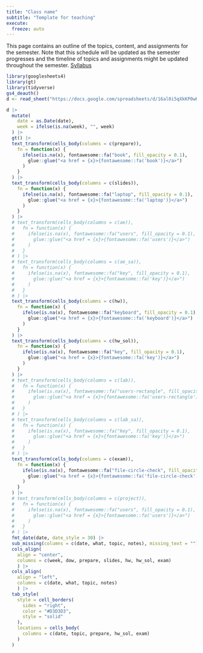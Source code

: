 ```yaml
---
title: "Class name"
subtitle: "Template for teaching"
execute:
  freeze: auto
---
```


This page contains an outline of the topics, content, and assignments for the semester. Note that this schedule will be updated as the semester progresses and the timeline of topics and assignments might be updated throughout the semester. [Syllabus](https://hchulkim.github.io)

```r
library(googlesheets4)
library(gt)
library(tidyverse)
gs4_deauth()
d <- read_sheet("https://docs.google.com/spreadsheets/d/16al0i5qXkKP0wKX86-TRgB0zpJRbwZywreXhBo--wSk/edit?usp=sharing", sheet = "class-name")
```

::: column-screen-right
```r
d |>
  mutate(
    date = as.Date(date),
    week = ifelse(is.na(week), "", week)
  ) |>
  gt() |>
  text_transform(cells_body(columns = c(prepare)),
    fn = function(x) {
      ifelse(is.na(x), fontawesome::fa("book", fill_opacity = 0.1),
        glue::glue("<a href = {x}>{fontawesome::fa('book')}</a>")
      )
    }
  ) |>
  text_transform(cells_body(columns = c(slides)),
    fn = function(x) {
      ifelse(is.na(x), fontawesome::fa("laptop", fill_opacity = 0.1),
        glue::glue("<a href = {x}>{fontawesome::fa('laptop')}</a>")
      )
    }
  ) |>
  # text_transform(cells_body(columns = c(ae)),
  #   fn = function(x) {
  #     ifelse(is.na(x), fontawesome::fa("users", fill_opacity = 0.1),
  #       glue::glue("<a href = {x}>{fontawesome::fa('users')}</a>")
  #     )
  #   }
  # ) |>
  # text_transform(cells_body(columns = c(ae_sa)),
  #   fn = function(x) {
  #     ifelse(is.na(x), fontawesome::fa("key", fill_opacity = 0.1),
  #       glue::glue("<a href = {x}>{fontawesome::fa('key')}</a>")
  #     )
  #   }
  # ) |>
  text_transform(cells_body(columns = c(hw)),
    fn = function(x) {
      ifelse(is.na(x), fontawesome::fa("keyboard", fill_opacity = 0.1),
        glue::glue("<a href = {x}>{fontawesome::fa('keyboard')}</a>")
      )
    }
  ) |>
  text_transform(cells_body(columns = c(hw_sol)),
    fn = function(x) {
      ifelse(is.na(x), fontawesome::fa("key", fill_opacity = 0.1),
        glue::glue("<a href = {x}>{fontawesome::fa('key')}</a>")
      )
    }
  ) |>
  # text_transform(cells_body(columns = c(lab)),
  #   fn = function(x) {
  #     ifelse(is.na(x), fontawesome::fa("users-rectangle", fill_opacity = 0.1),
  #       glue::glue("<a href = {x}>{fontawesome::fa('users-rectangle')}</a>")
  #     )
  #   }
  # ) |>
  # text_transform(cells_body(columns = c(lab_sa)),
  #   fn = function(x) {
  #     ifelse(is.na(x), fontawesome::fa("key", fill_opacity = 0.1),
  #       glue::glue("<a href = {x}>{fontawesome::fa('key')}</a>")
  #     )
  #   }
  # ) |>
  text_transform(cells_body(columns = c(exam)),
    fn = function(x) {
      ifelse(is.na(x), fontawesome::fa("file-circle-check", fill_opacity = 0.1),
        glue::glue("<a href = {x}>{fontawesome::fa('file-circle-check')}</a>")
      )
    }
  ) |>
  # text_transform(cells_body(columns = c(project)),
  #   fn = function(x) {
  #     ifelse(is.na(x), fontawesome::fa("users", fill_opacity = 0.1),
  #       glue::glue("<a href = {x}>{fontawesome::fa('users')}</a>")
  #     )
  #   }
  # ) |>
  fmt_date(date, date_style = 30) |>
  sub_missing(columns = c(date, what, topic, notes), missing_text = "") |>
  cols_align(
    align = "center", 
    columns = c(week, dow, prepare, slides, hw, hw_sol, exam)
    ) |>
  cols_align(
    align = "left", 
    columns = c(date, what, topic, notes)
    ) |>
  tab_style(
    style = cell_borders(
      sides = "right",
      color = "#D3D3D3",
      style = "solid"
    ),
    locations = cells_body(
      columns = c(date, topic, prepare, hw_sol, exam)
    )
  )
```
:::